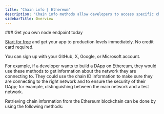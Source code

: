---
title: "Chain info | Ethereum"
description: "Chain info methods allow developers to access specific chain details. This information is important to developers to get information about the blockchain network they are connected to."
sidebarTitle: Overview
---

<Check>
  ### Get you own node endpoint today

  [Start for free](https://console.chainstack.com/) and get your app to production levels immediately. No credit card required.

  You can sign up with your GitHub, X, Google, or Microsoft account.
</Check>

For example, if a developer wants to build a DApp on Ethereum, they would use these methods to get information about the network they are connecting to. They could use the chain ID information to make sure they are connecting to the right network and to ensure the security of their DApp; for example, distinguishing between the main network and a test network.

Retrieving chain information from the Ethereum blockchain can be done by using the following methods:

<CardGroup cols={2}>
  <Card title="eth_chainId" icon="angle-right" iconType="solid" href="/api-reference/ethereum_node_api/chain_info/eth_chainId" horizontal/>
  <Card title="eth_syncing" icon="angle-right" iconType="solid" href="/api-reference/ethereum_node_api/chain_info/eth_syncing" horizontal/>
</CardGroup>
